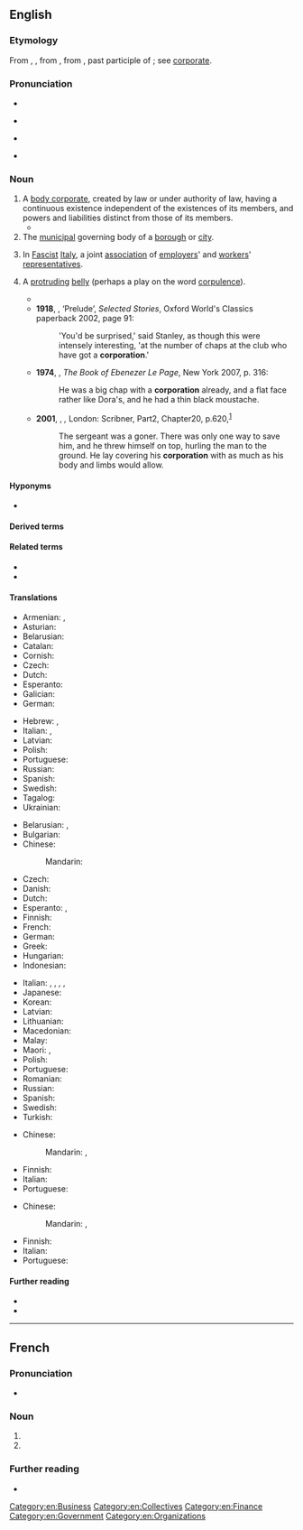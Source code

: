 ==English==
{{wikipedia}}

===Etymology===
{{root|en|ine-pro|*krep-}}
From {{inh|en|enm|corporacion}}, {{m|enm|corporation}}, from {{der|en|LL.|corporatio||assumption of a body}}, from {{der|en|la|corporatus}}, past participle of {{m|la|corporō|corporare|to form into a body}}; see [[corporate]].

===Pronunciation===
* {{audio|en|en-us-corporation.ogg|Audio (US)}}

* {{rhymes|en|eɪʃən|s=4}}
* {{a|UK}} {{IPA|en|/ˈkɔːpəˈɹeɪʃən/}}
* {{a|GA}} {{IPA|en|/ˌkɔɹpəˈɹeɪʃən/}}

===Noun===
{{en-noun}}

# A [[body corporate]], created by law or under authority of law, having a continuous existence independent of the existences of its members, and powers and liabilities distinct from those of its members.
#* {{quote-book|en|year=1918|author={{w|W. B. Maxwell}}
|title=The Mirror and the Lamp
|chapter=2|url=http://openlibrary.org/works/OL1097634W
|passage=''That'' the young Mr. Churchills liked—but they did not like him coming round of an evening and drinking weak whisky-and-water while he held forth on railway debentures and '''corporation''' loans. Mr. Barrett, however, by fawning and flattery, seemed to be able to make not only Mrs. Churchill but everyone else do what he desired.}}
# The [[municipal]] governing body of a [[borough]] or [[city]].
# {{lb|en|historical}} In [[fascist|Fascist]] [[Italy]], a joint [[association]] of [[employers]]' and [[workers]]' [[representatives]].
# {{lb|en|slang|dated|jocular}} A [[protruding]] [[belly]] (perhaps a play on the word [[corpulence]]).
#: {{syn|en|paunch}}
#* {{RQ:Charlotte Bronte Shirley|chapter=5|passage=[The Rector], looming large in full canonicals, walking, as became a beneficed priest, under the canopy of a shovel-hat, with the dignity of an ample '''corporation''', the embellishment of the squarest and vastest of black coats, and the support of the stoutest of gold-headed canes.}}
#* '''1918''', {{w|Katherine Mansfield}}, ‘Prelude’, ''Selected Stories'', Oxford World's Classics paperback 2002, page 91:
#*: 'You'd be surprised,' said Stanley, as though this were intensely interesting, 'at the number of chaps at the club who have got a '''corporation'''.'
#* '''1974''', {{w|GB Edwards}}, ''The Book of Ebenezer Le Page'', New York 2007, p. 316:
#*: He was a big chap with a '''corporation''' already, and a flat face rather like Dora's, and he had a thin black moustache.
#* '''2001''', {{w|Jamie O'Neill|Jamie O’Neill}}, ''{{w|At Swim, Two Boys}},'' London: Scribner, Part{{nbsp}}2, Chapter{{nbsp}}20, p.{{nbsp}}620,<sup>[https://archive.org/details/atswimtwoboys00onei/page/620/mode/1up?q=corporation]</sup>
#*: The sergeant was a goner. There was only one way to save him, and he threw himself on top, hurling the man to the ground. He lay covering his '''corporation''' with as much as his body and limbs would allow.

====Hyponyms====
* {{sense|body corporate}} {{l|en|public limited company}} {{q|UK}}

====Derived terms====
{{der2|en|corporation bus|corporation tax|B corporation|benefit corporation|C corporation|corporation aggregate|corporation pop|corporation sole|Crown corporation|crown corporation|de facto corporation|municipal corporation|owners corporation|quasi corporation|S corporation|shell corporation|sole corporation
}}

====Related terms====
* {{l|en|corporate}}
* {{l|en|incorporate}}
{{rootsee|en|krep}}

====Translations====
{{trans-top|body corporate with legal personality}}
* Armenian: {{t+|hy|կորպորացիա}}, {{t+|hy|ընկերություն}}
* Asturian: {{t|ast|corporación|f}}
* Belarusian: {{t|be|карпара́цыя|f}}
* Catalan: {{t+|ca|corporació|f}}
* Cornish: {{t|kw|korforeth|f}}
* Czech: {{t|cs|korporace|f}}
* Dutch: {{t+|nl|corporatie|f}}
* Esperanto: {{t|eo|korporacio}}
* Galician: {{t+|gl|corporación|f}}
* German: {{t+|de|Körperschaft|f}}
{{trans-mid}}
* Hebrew: {{t+|he|תַּאֲגִיד|m|tr=ta'agíd}}, {{t+|he|חֶבְרָה|f|tr=khevrá}}
* Italian: {{t+|it|ente|m}}, {{t+|it|corporazione|f}}
* Latvian: {{t|lv|korporācija|f}}
* Polish: {{t+|pl|korporacja|f}}
* Portuguese: {{t+|pt|corporação}}
* Russian: {{t|uk|корпора́ция|f}}
* Spanish: {{t+|es|corporación|f}}
* Swedish: {{t+|sv|korporation|c}}
* Tagalog: {{t|tl|korporasyon}}
* Ukrainian: {{t+|uk|корпора́ція|f}}
{{trans-bottom}}

{{trans-top-also|company owned by shareholders|joint-stock company|public limited company}}
* Belarusian: {{t|be|адкрытае акцыянернае таварыства|n}}, {{t|be|закрытае ацыянернае таварыства|n}}
* Bulgarian: {{t|bg|акционерно дружество|f}}
* Chinese:
*: Mandarin: {{t+|cmn|股份有限公司|tr=gǔfèn yǒuxiàn gōngsī}}
* Czech: {{t+|cs|akciová společnost|f}}
* Danish: {{t|da|aktieselskab|n}}
* Dutch: {{t|nl|naamloze vennootschap|f}}
* Esperanto: {{t|eo|akcia kompanio}}, {{t|eo|akcia societo}}
* Finnish: {{t|fi|julkinen osakeyhtiö}}
* French: {{t+|fr|société anonyme|f}}
* German: {{t+|de|Aktiengesellschaft|f}}
* Greek: {{t|el|ανώνυμη εταιρία|f}}
* Hungarian: {{t+|hu|részvénytársaság}}
* Indonesian: {{t|id|perseroan terbatas terbuka}}
{{trans-mid}}
* Italian: {{t+|it|società per azioni|f}}, {{t+|it|società anonima|f}}, {{t+|it|società|f}}, {{t+|it|azienda|f}}, {{t+|it|ente}}
* Japanese: {{t+|ja|株式会社|tr=かぶしきがいしゃ, kabushiki gaisha}}
* Korean: {{t|ko|주식회사|tr=jusik hoesa}}
* Latvian: {{t|lv|akciju sabiedrība|f}}
* Lithuanian: {{t|lt|akcinė bendrovė|f}}
* Macedonian: {{t|mk|акционерско друштво|f}}
* Malay: {{t|ms|berhad}}
* Maori: {{t|mi|kaporeihana}}, {{t|mi|rangatōpū}}
* Polish: {{t+|pl|spółka akcyjna|f}}
* Portuguese: {{t|pt|sociedade anónima|f}}
* Romanian: {{t+|ro|societate pe acțiuni|f}}
* Russian: {{t+|ru|акционерное общество|n}}
* Spanish: {{t|es|sociedad anónima|f}}
* Swedish: {{t+|sv|aktiebolag|c}}
* Turkish: {{t+|tr|anonim şirket}}
{{trans-bottom}}

{{trans-top|governing body of the City of London}}
* Chinese:
*: Mandarin: {{t+|cmn|市政廳}}, {{t+|cmn|市政厅|tr=shìzhèngtīng}}
{{trans-mid}}
* Finnish: {{t+|fi|corporation}}
* Italian: {{t|it|consiglio comunale}}
* Portuguese: {{t-needed|pt}}
{{trans-bottom}}

{{trans-top|Italian association}}
* Chinese:
*: Mandarin: {{t+|cmn|協會}}, {{t+|cmn|协会|tr=xiéhuì}}
{{trans-mid}}
* Finnish: {{t+|fi|korporaatio}}
* Italian: {{t+|it|corporazione}}
* Portuguese: {{t+|pt|corporação}}
{{trans-bottom}}

{{trans-top|slang, dated, humorous: protruding belly}}
{{trans-bottom}}

====Further reading====
* {{R:Webster 1913}}
* {{R:Century 1911}}

[[Category:en:Business]]
[[Category:en:Collectives]]
[[Category:en:Finance]]
[[Category:en:Government]]
[[Category:en:Organizations]]

----

==French==

===Pronunciation===
* {{audio|fr|LL-Q150 (fra)-Lepticed7-corporation.wav|Audio}}

===Noun===
{{fr-noun|f}}

# {{l|en|corporation}}
# {{l|en|guild}}

===Further reading===
* {{R:TLFi}}